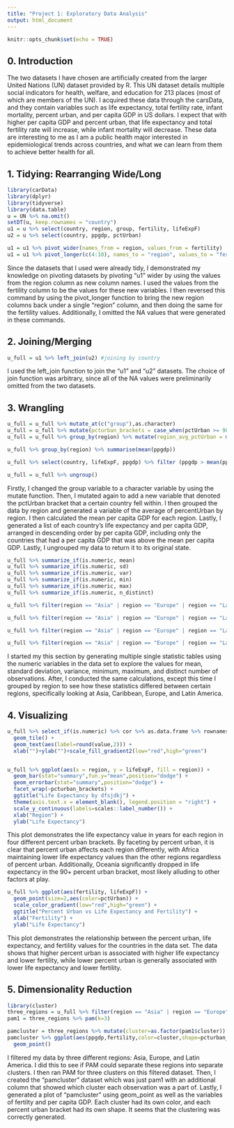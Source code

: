 ```yaml
---
title: "Project 1: Exploratory Data Analysis"
output: html_document
---
```


```r
knitr::opts_chunk$set(echo = TRUE)
```




## 0. Introduction
The two datasets I have chosen are artificially created from the larger United Nations (UN) dataset provided by R. This UN dataset details multiple social indicators for health, welfare, and education for 213 places (most of which are members of the UN). I acquired these data through the carsData, and they contain variables such as life expectancy, total fertility rate, infant mortality, percent urban, and per capita GDP in US dollars. I expect that with higher per capita GDP and percent urban, that life expectancy and total fertility rate will increase, while infant mortality will decrease. These data are interesting to me as I am a public health major interested in epidemiological trends across countries, and what we can learn from them to achieve better health for all.



## 1. Tidying: Rearranging Wide/Long
```r
library(carData)
library(dplyr)
library(tidyverse)
library(data.table)
u = UN %>% na.omit()
setDT(u, keep.rownames = "country")
u1 = u %>% select(country, region, group, fertility, lifeExpF) 
u2 = u %>% select(country, ppgdp, pctUrban)

u1 = u1 %>% pivot_wider(names_from = region, values_from = fertility)
u1 = u1 %>% pivot_longer(c(4:10), names_to = "region", values_to = "fertility") %>% na.omit()
```

Since the datasets that I used were already tidy, I demonstrated my knowledge on pivoting datasets by pivoting "u1" wider by using the values from the region column as new column names. I used the values from the fertility column to be the values for these new variables. I then reversed this command by using the pivot_longer function to bring the new region columns back under a single "region" column, and then doing the same for the fertility values. Additionally, I omitted the NA values that were generated in these commands.

## 2. Joining/Merging
```R
u_full = u1 %>% left_join(u2) #joining by country
```
I used the left_join function to join the "u1" and "u2" datasets. The choice of join function was arbitrary, since all of the NA values were preliminarily omitted from the two datasets. 

## 3. Wrangling
```R
u_full = u_full %>% mutate_at(c("group"),as.character)
u_full = u_full %>% mutate(pcturban_brackets = case_when(pctUrban >= 90 ~ "90+", 80 <= pctUrban & pctUrban <= 89 ~ "80-89", 70 <= pctUrban & pctUrban <= 79 ~ "70-79", pctUrban <= 69 ~ "60-69"))
u_full = u_full %>% group_by(region) %>% mutate(region_avg_pctUrban = mean(pctUrban))

u_full %>% group_by(region) %>% summarise(mean(ppgdp))

u_full %>% select(country, lifeExpF, ppgdp) %>% filter (ppgdp > mean(ppgdp)) %>% group_by(country) %>% arrange(desc(ppgdp))

u_full = u_full %>% ungroup()
```
Firstly, I changed the group variable to a character variable by using the mutate function. Then, I mutated again to add a new variable that denoted the pctUrban bracket that a certain country fell within. I then grouped the data by region and generated a variable of the average of percentUrban by region. I then calculated the mean per capita GDP for each region. Lastly, I generated a list of each country's life expectancy and per capita GDP, arranged in descending order by per capita GDP, including only the countries that had a per capita GDP that was above the mean per capita GDP. Lastly, I ungrouped my data to return it to its original state.

```R
u_full %>% summarize_if(is.numeric, mean)
u_full %>% summarize_if(is.numeric, sd)
u_full %>% summarize_if(is.numeric, var)
u_full %>% summarize_if(is.numeric, min)
u_full %>% summarize_if(is.numeric, max)
u_full %>% summarize_if(is.numeric, n_distinct)

u_full %>% filter(region == "Asia" | region == "Europe" | region == "Latin Amer" | region == "Caribbean") %>% group_by(region) %>% summarize_if(is.numeric,mean)

u_full %>% filter(region == "Asia" | region == "Europe" | region == "Latin Amer" | region == "Caribbean") %>% group_by(region) %>% summarize_if(is.numeric,min)

u_full %>% filter(region == "Asia" | region == "Europe" | region == "Latin Amer" | region == "Caribbean") %>% group_by(region) %>% summarize_if(is.numeric,max)

u_full %>% filter(region == "Asia" | region == "Europe" | region == "Latin Amer" | region == "Caribbean") %>% group_by(region) %>% summarize_if(is.numeric,sd)

```
I started my this section by generating multiple single statistic tables using the numeric variables in the data set to explore the values for mean, standard deviation, variance, minimum, maximum, and distinct number of observations. After, I conducted the same calculations, except this time I grouped by region to see how these statistics differed between certain regions, specifically looking at Asia, Caribbean, Europe, and Latin America.

## 4. Visualizing
```R
u_full %>% select_if(is.numeric) %>% cor %>% as.data.frame %>% rownames_to_column %>% pivot_longer(-1) %>% ggplot(aes(rowname,name,fill=value)) +
  geom_tile() +
  geom_text(aes(label=round(value,2))) +
  xlab("")+ylab("")+scale_fill_gradient2(low="red",high="green")



```

```R
u_full %>% ggplot(aes(x = region, y = lifeExpF, fill = region)) +
  geom_bar(stat="summary",fun.y="mean",position="dodge") +
  geom_errorbar(stat="summary",position="dodge") +
  facet_wrap(~pcturban_brackets) + 
  ggtitle("Life Expectancy by dfsjdkj") + 
  theme(axis.text.x = element_blank(), legend.position = "right") + 
  scale_y_continuous(labels=scales::label_number()) +
  xlab("Region") +
  ylab("Life Expectancy")

```
This plot demonstrates the life expectancy value in years for each region in four different percent urban brackets. By faceting by percent urban, it is clear that percent urban affects each region differently, with Africa maintaining lower life expectancy values than the other regions regardless of percent urban. Additionally, Oceania significantly dropped in life expectancy in the 90+ percent urban bracket, most likely alluding to other factors at play.

```R
u_full %>% ggplot(aes(fertility, lifeExpF)) + 
  geom_point(size=2,aes(color=pctUrban)) +
  scale_color_gradient(low="red",high="green") +
  ggtitle("Percent Urban vs Life Expectancy and Fertility") +
  xlab("Fertility") +
  ylab("Life Expectancy") 
```
This plot demonstrates the relationship between the percent urban, life expectancy, and fertility values for the countries in the data set. The data shows that higher percent urban is associated with higher life expectancy and lower fertility, while lower percent urban is generally associated with lower life expectancy and lower fertility.

## 5. Dimensionality Reduction
```R
library(cluster)
three_regions = u_full %>% filter(region == "Asia" | region == "Europe" | region == "Latin Amer") 
pam1 = three_regions %>% pam(k=3)

pamcluster = three_regions %>% mutate(cluster=as.factor(pam1$cluster))
pamcluster %>% ggplot(aes(ppgdp,fertility,color=cluster,shape=pcturban_brackets)) +
  geom_point()
```


I filtered my data by three different regions: Asia, Europe, and Latin America. I did this to see if PAM could separate these regions into separate clusters. I then ran PAM for three clusters on this filtered dataset. Then, I created the "pamcluster" dataset which was just pam1 with an additional column that showed which cluster each observation was a part of. Lastly, I generated a plot of "pamcluster" using geom_point as well as the variables of fertilty and per capita GDP. Each cluster had its own color, and each percent urban bracket had its own shape. It seems that the clustering was correctly generated.